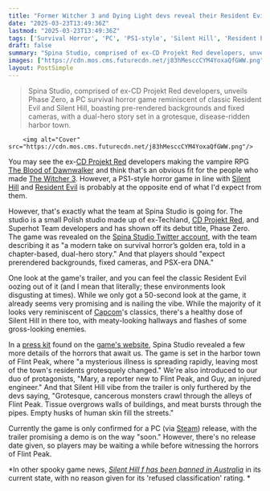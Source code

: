 ```yaml
---
title: "Former Witcher 3 and Dying Light devs reveal their Resident Evil homage, complete with PS1-style fixed cameras"
date: "2025-03-23T13:49:36Z"
lastmod: "2025-03-23T13:49:36Z"
tags: ['Survival Horror', 'PC', 'PS1-style', 'Silent Hill', 'Resident Evil', 'Phase Zero']
draft: false
summary: "Spina Studio, comprised of ex-CD Projekt Red developers, unveils Phase Zero, a PC survival horror game reminiscent of classic Resident Evil and Silent Hill, boasting pre-rendered backgrounds and fixed cameras, with a dual-hero story set in a grotesque, disease-ridden harbor town."
images: ["https://cdn.mos.cms.futurecdn.net/j83hMesccCYM4YoxaQfGWW.png"]
layout: PostSimple
---
```

> Spina Studio, comprised of ex-CD Projekt Red developers, unveils Phase Zero, a PC survival horror game reminiscent of classic Resident Evil and Silent Hill, boasting pre-rendered backgrounds and fixed cameras, with a dual-hero story set in a grotesque, disease-ridden harbor town.


        <img alt="Cover" src="https://cdn.mos.cms.futurecdn.net/j83hMesccCYM4YoxaQfGWW.png"/>
        
You may see the ex-[CD Projekt Red](https://www.gamesradar.com/tag/cd-projekt-red/) developers making the vampire RPG [The Blood of Dawnwalker](https://www.gamesradar.com/the-blood-of-dawnwalker-guide/) and think that's an obvious fit for the people who made [The Witcher 3](https://www.gamesradar.com/witcher-3-guide/). However, a PS1-style horror game in line with [Silent Hill](https://www.gamesradar.com/silent-hill/) and [Resident Evil](https://www.gamesradar.com/resident-evil/) is probably at the opposite end of what I'd expect from them.

However, that's exactly what the team at Spina Studio is going for. The studio is a small Polish studio made up of ex-Techland, [CD Projekt Red](https://www.gamesradar.com/tag/cd-projekt-red/), and Superhot Team developers and has shown off its debut title, Phase Zero. The game was revealed on the [Spina Studio Twitter account](https://x.com/SPINAStudio/status/1901684438372597978), with the team describing it as "a modern take on survival horror’s golden era, told in a chapter-based, dual-hero story." And that players should "expect prerendered backgrounds, fixed cameras, and PSX-era DNA."

One look at the game's trailer, and you can feel the classic Resident Evil oozing out of it (and I mean that literally; these environments look disgusting at times). While we only got a 50-second look at the game, it already seems very promising and is nailing the vibe. While the majority of it looks very reminiscent of [Capcom](https://www.gamesradar.com/tag/capcom/)'s classics, there's a healthy dose of Silent Hill in there too, with meaty-looking hallways and flashes of some gross-looking enemies.

In a [press kit](https://docs.google.com/document/d/1Y2uP8Ukt1IvFVjYDkwnl7fL3iC_ylVSlz3gfJEoRPPY/edit?tab=t.0#heading=h.aiotnla2j444) found on the [game's website](https://www.spina.dev/), Spina Studio revealed a few more details of the horrors that await us. The game is set in the harbor town of Flint Peak, where "a mysterious illness is spreading rapidly, leaving most of the town's residents grotesquely changed." We're also introduced to our duo of protagonists, "Mary, a reporter new to Flint Peak, and Guy, an injured engineer." And that Silent Hill vibe from the trailer is only furthered by the devs saying, "Grotesque, cancerous monsters crawl through the alleys of Flint Peak. Tissue overgrows walls of buildings, and meat bursts through the pipes. Empty husks of human skin fill the streets."

Currently the game is only confirmed for a PC (via [Steam](https://www.gamesradar.com/steam/)) release, with the trailer promising a demo is on the way "soon." However, there's no release date given, so players may be waiting a while before witnessing the horrors of Flint Peak.

*In other spooky game news, *[<em>Silent Hill f has been banned in Australia</em>](https://www.gamesradar.com/games/silent-hill/silent-hill-f-has-been-pre-emptively-banned-in-australia-with-no-reason-given-for-the-refused-classification-rating/)* in its current state, with no reason given for its 'refused classification' rating. *
        
